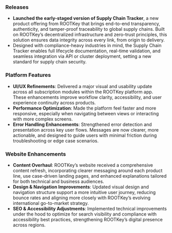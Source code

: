 <Accordion title="May 2025" defaultOpen>

### Releases
- **Launched the early-staged version of Supply Chain Tracker**, a new product offering from ROOTKey that brings end-to-end transparency, authenticity, and tamper-proof traceability to global supply chains. Built on ROOTKey’s decentralized infrastructure and zero-trust principles, this solution ensures data integrity across every link, from origin to delivery.  
- Designed with compliance-heavy industries in mind, the Supply Chain Tracker enables full lifecycle documentation, real-time validation, and seamless integration via API or cluster deployment, setting a new standard for supply chain security.

### Platform Features
- **UI/UX Refinements**: Delivered a major visual and usability update across all subscription modules within the ROOTKey platform app. These enhancements improve workflow clarity, accessibility, and user experience continuity across products.
- **Performance Optimization**: Made the platform feel faster and more responsive, especially when navigating between views or interacting with more complex screens.
- **Error Handling Enhancements**: Strengthened error detection and presentation across key user flows. Messages are now clearer, more actionable, and designed to guide users with minimal friction during troubleshooting or edge case scenarios.

### Website Enhancements
- **Content Overhaul**: ROOTKey’s website received a comprehensive content refresh, incorporating clearer messaging around each product line, use case-driven landing pages, and enhanced explanations tailored for both technical and business audiences.
- **Design & Navigation Improvements**: Updated visual design and navigation structure support a more intuitive user journey, reducing bounce rates and aligning more closely with ROOTKey’s evolving international go-to-market strategy.
- **SEO & Accessibility Adjustments**: Implemented technical improvements under the hood to optimize for search visibility and compliance with accessibility best practices, strengthening ROOTKey’s digital presence across regions.

</Accordion>